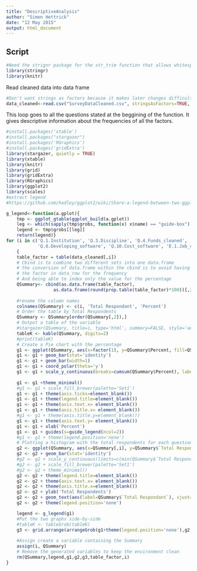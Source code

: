 ```yaml
---
title: "DescriptiveAnalysis"
author: "Simon Hettrick"
date: "12 May 2015"
output: html_document
---
```


Script
-------
```r
#Need the strignr package for the str_trim function that allows whitespace to be trimmed from a string
library(stringr)
library(knitr)

```

Read cleaned data into data frame

```r
#Don't want strings as factors because it makes later changes difficult, and want any blank response inserted as "NA"
data_cleaned<-read.csv("SurveyDataCleaned.csv", stringsAsFactors=TRUE, na.strings="")

```

This loop goes to all the questions stated at the beggining of the function. It gives descriptive information about the frequencies of all the factors.

```r
#install.packages('xtable')
#install.packages("stargazer")
#install.packages('RGraphics')
#install.packages('gridExtra')
library(stargazer, quietly = TRUE)
library(xtable)
library(knitr)
library(grid)
library(gridExtra) 
library(RGraphics)
library(ggplot2) 
library(scales)
#extract legend
#https://github.com/hadley/ggplot2/wiki/Share-a-legend-between-two-ggplot2-graphs

g_legend<-function(a.gplot){
    tmp <- ggplot_gtable(ggplot_build(a.gplot))
    leg <- which(sapply(tmp$grobs, function(x) x$name) == "guide-box")
    legend <- tmp$grobs[[leg]]
    return(legend)}
for (i in c('Q.1.Institution', 'Q.3.Discipline', 'Q.4.Funds_cleaned', 'Q.5.Seniority', 'Q.6.Use_software', 'Q.7.Importance_software',
            'Q.8.Developing_software', 'Q.10.Cost_software', 'E.1.Job_cleaned', 'E.2.Gender', 'E.3.Contract', 'E.4.OS'))
    {
    table_factor = table(data_cleaned[,i])
    # Cbind is to combine two different sets into one data.frame
    # the conversion of data.frame within the cbind is to avoid having
    # the factor in data_row for the frequency
    # And being able to index only the value for the percentage
    QSummary<- cbind(as.data.frame(table_factor), 
                  as.data.frame(round(prop.table(table_factor)*100))[,2])
    
    #rename the column names
    colnames(QSummary) <- c(i, 'Total Respondant', 'Percent')
    # Order the table by Total Respondents 
    QSummary <- QSummary[order(QSummary[,2]),]
    # Output a table of the variable
    #stargazer(QSummary, title=i, type='html', summary=FALSE, style='aer', column.sep.width='10')
    tableK <- kable(QSummary, digits=2)
    #print(tableK)
    # Create a Pie chart with the percentage
    g1 <- ggplot(QSummary, aes(x=factor(1), y=QSummary$Percent, fill=QSummary[,i] ))
    g1 <- g1 + geom_bar(stat='identity')
    g1 <- g1 + geom_bar(width=1)
    g1 <- g1 + coord_polar(theta='y')
    g1 <- g1 + scale_y_continuous(breaks=cumsum(QSummary$Percent), labels=QSummary$Percent)
    
    g1 <- g1 +theme_minimal()
    #g1 <- g1 + scale_fill_brewer(palette='Set1')
    g1 <- g1 + theme(axis.ticks=element_blank())
    g1 <- g1 + theme(legend.title=element_blank())
    g1 <- g1 + theme(axis.text.x= element_blank()) 
    g1 <- g1 + theme(axis.title.x= element_blank())
    #g1 <- g1 + theme(axis.title.y=element_blank())
    g1 <- g1 + theme(axis.text.y= element_blank()) 
    g1 <- g1 + xlab('Percent')
    g1 <- g1 + guides(s=guide_legend(ncol=2))
    #g1 <- g1 + theme(legend.position='none')
    # Plotting a histogram with the total respondents for each questions.
    g2 <- ggplot(QSummary, aes(x=QSummary[,i], y=QSummary$`Total Respondant`, fill=QSummary[,i]))
    g2 <- g2 + geom_bar(stat='identity')
    #g2 <- g2 + scale_y_continuous(limits=c(min(QSummary$`Total Respondant`), max(QSummary$`Total Respondant`)))
    #g2 <- g2 + scale_fill_brewer(palette='Set1')
    #g2 <- g2 + theme_minimal()
    g2 <- g2 + theme(legend.title=element_blank())
    g2 <- g2 + theme(axis.text.x= element_blank()) 
    g2 <- g2 + theme(axis.title.x=element_blank())
    g2 <- g2 + ylab('Total Respondents')
    g2 <- g2 + geom_text(aes(label=QSummary$`Total Respondant`), vjust=0, size=4)
    g2 <- g2 + theme(legend.position='none')

    legend <- g_legend(g1)
    #Put the two graphs side-by-side
    #tableK <- tableGrob(tableK)
    g3 <- grid.arrange(arrangeGrob(g1+theme(legend.position='none'),g2, nrow=2), legend, ncol=2)
    
    #Assign create a variable containing the Summary
    assign(i, QSummary)
    # Remove the generated variables to keep the environment clean
    rm(QSummary,legend,g1,g2,g3,table_factor,i)
}


```